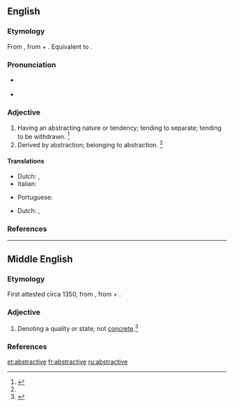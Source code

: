 ==English==

===Etymology===
From {{etyl|ML.|en}} {{m|la|abstractivus}}, from {{etyl|la|en}} {{m|la|abstractus||drawn away}} + {{m|la|-ivus||-ive}}. Equivalent to {{suffix|abstract|ive|lang=en}}.

===Pronunciation===
* {{a|RP}} {{IPA|/əbˈstɹæk.tɪv/|lang=en}}
* {{a|US}} {{IPA|/æbˈstɹæk.tɪv/|/əbˈstɹæk.tɪv/|lang=en}}

===Adjective===
{{en-adj}}

# Having an abstracting nature or tendency; tending to separate; tending to be withdrawn. {{defdate|First attested in the late 15<sup>th</sup> century.}}<ref name=SOED>{{R:SOED5|page=10}}</ref>
# Derived by abstraction; belonging to abstraction. {{defdate|First attested in the late 15<sup>th</sup> century.}}<ref name=SOED/>

====Translations====
{{trans-top|having an abstracting nature or tendency}}
* Dutch: {{t+|nl|abstraherend}}, {{t|nl|aftrekbaar}}
* Italian: {{t|it|astrattivo}}
{{trans-mid}}
* Portuguese: {{t+|pt|abstrativo}}
{{trans-bottom}}

{{trans-top|derived by abstraction}}
* Dutch: {{t+|nl|abstract}}, {{t+|nl|afgetrokken}}
{{trans-mid}}
{{trans-bottom}}

===References===
<references/>

----

==Middle English==

===Etymology===
First attested circa 1350, from {{etyl|ML.|enm}} {{m|la|abstractivus}}, from {{etyl|la|enm}} {{m|la|abstractus||drawn away}} + {{m|la|-ivus||-ive}}.

===Adjective===
{{enm-adj}}

# {{label|enm|grammar}} Denoting a quality or state; not [[concrete]].<ref name=SOED>{{cite-book|last=|first=|authorlink=|coauthors=|editor=Brown, Lesley|others=|title=The Shorter Oxford English Dictionary|year=1933|url=|format=|accessdate=|accessyear=|accessmonth=|edition=5th|date=|year_published=2003|month=|publisher=Oxford University Press|location=Oxford, UK|language=|doi=|isbn=978-0-19-860575-7|lccn=|ol=|page=10|chapter=|chapterurl=|quote=}}</ref>

===References===
<references/>

[[et:abstractive]]
[[fr:abstractive]]
[[ru:abstractive]]